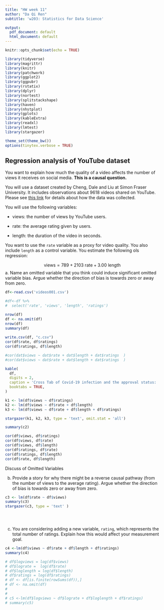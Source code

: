 ```yaml
---
title: "HW week 11"
author: "Da Qi Ren"
subtitle: 'w203: Statistics for Data Science'

output:
  pdf_document: default
  html_document: default
---
```

\newcommand{\E}{\text{E}}
\newcommand{\V}{\text{V}}
\newcommand{\R}{\mathbb{R}}
\newcommand{\Cov}{\mathbb{\text{Cov}}}

```r
knitr::opts_chunk$set(echo = TRUE)
```



```r
library(tidyverse) 
library(magrittr)
library(knitr)
library(patchwork)
library(ggplot2)
library(ggpubr)
library(rstatix)
library(dplyr)
library(nortest)
library(splitstackshape)
library(haven)
library(nhstplot)
library(gplots)
library(kableExtra)
library(readxl)
library(lmtest)
library(stargazer)

theme_set(theme_bw())
options(tinytex.verbose = TRUE)
```





## Regression analysis of YouTube dataset

You want to explain how much the quality of a video affects the number of views it receives on social media.  **This is a causal question.**

You will use a dataset created by Cheng, Dale and Liu at Simon Fraser University.  It includes observations about 9618 videos shared on YouTube.  Please see [this link](http://netsg.cs.sfu.ca/youtubedata/) for details about how the data was collected.

You will use the following variables:

- views: the number of views by YouTube users.

- rate: the average rating given by users.

- length: the duration of the video in seconds.

You want to use the `rate` variable as a proxy for video quality.  You also include `length` as a control variable.  You estimate the following ols regression:

$$\text{views} =   789 +  2103    \text{ rate} +      3.00 \text{ length} $$
a. Name an omitted variable that you think could induce significant omitted variable bias.  Argue whether the direction of bias is towards zero or away from zero.


```r
df<-read.csv('videos001.csv')

#df<-df %>% 
#  select('rate', 'views', 'length', 'ratings') 

nrow(df)
df <- na.omit(df)
nrow(df)
summary(df)
 
write.csv(df, "c.csv")
cor(df$rate, df$ratings)
cor(df$ratings, df$length)

#cor(dat$views ~ dat$rate + dat$length + dat$ratings  )
#cor(dat$views ~ dat$rate + dat$length + dat$ratings  )

```

```r

kable(
  df,
  digits = 2,
  caption = 'Cross Tab of Covid-19 infection and the approval status:  rank of -2, -1, 1, 2  represent strong disapproval, disapproval, approval and strong approval, respectively. Note that, we use 0 represent nutral or no responds that are not included in the test. ', 
  booktabs = TRUE, 
)

```




```r
k1 <- lm(df$views ~ df$ratings)
k2 <- lm(df$views ~ df$rate + df$length)
k3 <- lm(df$views ~ df$rate + df$length + df$ratings)

stargazer(k1, k2, k3, type = 'text', omit.stat = 'all')

```






```r





summary(c2)

cor(df$views, df$ratings)
cor(df$views, df$rate)
cor(df$views, df$length)
cor(df$ratings, df$rate)
cor(df$ratings, df$length)
cor(df$rate, df$length)

```

Discuss of Omitted Variables 






 


b. Provide a story for why there might be a reverse causal pathway (from the number of views to the average rating).  Argue whether the direction of bias is towards zero or away from zero.

```r

c3 <- lm(df$rate ~ df$views)
summary(c3)
stargazer(c3, type = 'text' )

 



```




c. You are considering adding a new variable, `rating`, which represents the total number of ratings.  Explain how this would affect your measurement goal.


```r
c4 <-lm(df$views ~ df$rate + df$length + df$ratings)
summary(c4)
```




```r

# df$logviews = log(df$views) 
# df$lograte =  log(df$rate) 
# df$loglength = log(df$length) 
# df$ratings = log(df$ratings)
# df <- df[is.finite(rowSums(df)),]
# df <- na.omit(df)
# 
# 
# c5 <-lm(df$logviews ~ df$lograte + df$loglength + df$ratings)
# summary(c5)

```

